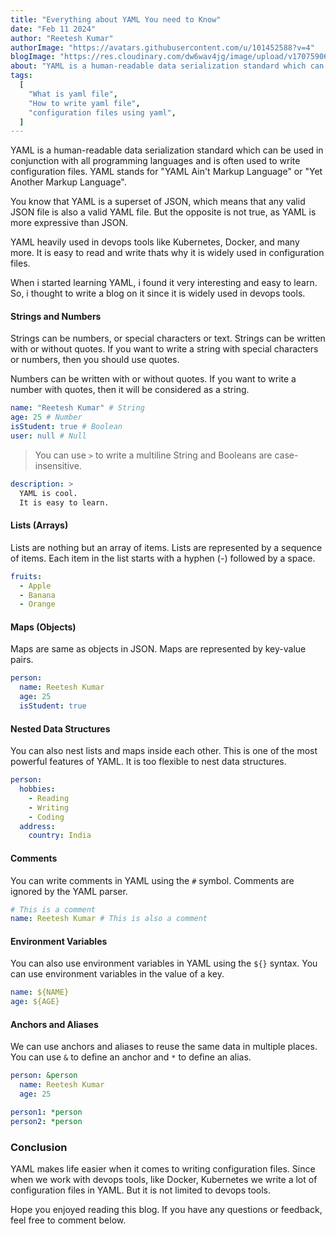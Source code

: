 ```yaml
---
title: "Everything about YAML You need to Know"
date: "Feb 11 2024"
author: "Reetesh Kumar"
authorImage: "https://avatars.githubusercontent.com/u/101452588?v=4"
blogImage: "https://res.cloudinary.com/dw6wav4jg/image/upload/v1707590626/yaml2_yonyg8.png"
about: "YAML is a human-readable data serialization standard which can be used in conjunction with all programming languages and is often used to write configuration files."
tags:
  [
    "What is yaml file",
    "How to write yaml file",
    "configuration files using yaml",
  ]
---
```


YAML is a human-readable data serialization standard which can be used in conjunction with all programming languages and is often used to write configuration files. YAML stands for "YAML Ain't Markup Language" or "Yet Another Markup Language".

You know that YAML is a superset of JSON, which means that any valid JSON file is also a valid YAML file. But the opposite is not true, as YAML is more expressive than JSON.

YAML heavily used in devops tools like Kubernetes, Docker, and many more. It is easy to read and write thats why it is widely used in configuration files.

When i started learning YAML, i found it very interesting and easy to learn. So, i thought to write a blog on it since it is widely used in devops tools.

#### Strings and Numbers

Strings can be numbers, or special characters or text. Strings can be written with or without quotes. If you want to write a string with special characters or numbers, then you should use quotes.

Numbers can be written with or without quotes. If you want to write a number with quotes, then it will be considered as a string.

```yaml
name: "Reetesh Kumar" # String
age: 25 # Number
isStudent: true # Boolean
user: null # Null
```

> You can use `>` to write a multiline String and Booleans are case-insensitive.

```yaml
description: >
  YAML is cool.
  It is easy to learn.
```

#### Lists (Arrays)

Lists are nothing but an array of items. Lists are represented by a sequence of items. Each item in the list starts with a hyphen (-) followed by a space.

```yaml
fruits:
  - Apple
  - Banana
  - Orange
```

#### Maps (Objects)

Maps are same as objects in JSON. Maps are represented by key-value pairs.

```yaml
person:
  name: Reetesh Kumar
  age: 25
  isStudent: true
```

#### Nested Data Structures

You can also nest lists and maps inside each other. This is one of the most powerful features of YAML. It is too flexible to nest data structures.

```yaml
person:
  hobbies:
    - Reading
    - Writing
    - Coding
  address:
    country: India
```

#### Comments

You can write comments in YAML using the `#` symbol. Comments are ignored by the YAML parser.

```yaml
# This is a comment
name: Reetesh Kumar # This is also a comment
```

#### Environment Variables

You can also use environment variables in YAML using the `${}` syntax. You can use environment variables in the value of a key.

```yaml
name: ${NAME}
age: ${AGE}
```

#### Anchors and Aliases

We can use anchors and aliases to reuse the same data in multiple places. You can use `&` to define an anchor and `*` to define an alias.

```yaml
person: &person
  name: Reetesh Kumar
  age: 25

person1: *person
person2: *person
```

### Conclusion

YAML makes life easier when it comes to writing configuration files. Since when we work with devops tools, like Docker, Kubernetes we write a lot of configuration files in YAML. But it is not limited to devops tools.

Hope you enjoyed reading this blog. If you have any questions or feedback, feel free to comment below.
